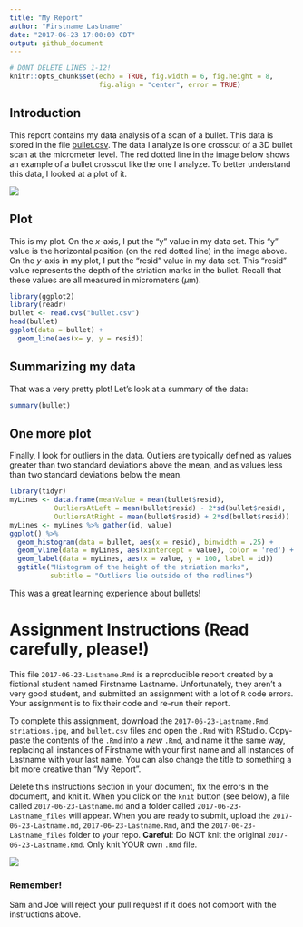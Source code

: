 ```yaml
---
title: "My Report"
author: "Firstname Lastname"
date: "2017-06-23 17:00:00 CDT"
output: github_document
---
```


```r
# DONT DELETE LINES 1-12! 
knitr::opts_chunk$set(echo = TRUE, fig.width = 6, fig.height = 8,
                      fig.align = "center", error = TRUE)
```

## Introduction

This report contains my data analysis of a scan of a bullet. This data is stored in the file [bullet.csv](./bullet.csv). The data I analyze is one crosscut of a 3D bullet scan at the micrometer level. The red dotted line in the image below shows an example of a bullet crosscut like the one I analyze. To better understand this data, I looked at a plot of it.

![](striations.jpg)


## Plot

This is my plot. On the *x*-axis, I put the "y" value in my data set. This "y" value is the horizontal position (on the red dotted line) in the image above. On the *y*-axis in my plot, I put the "resid" value in my data set. This "resid" value represents the depth of the striation marks in the bullet. Recall that these values are all measured in micrometers ($\mu$m).

<!-- In the brackets below, delete `eval = FALSE` before clicking `knit` -->
```r
library(ggplot2)
library(readr)
bullet <- read.cvs("bullet.csv")
head(bullet)
ggplot(data = bullet) + 
  geom_line(aes(x= y, y = resid))
```

## Summarizing my data

That was a very pretty plot! Let's look at a summary of the data:

```r
summary(bullet)
```

## One more plot

Finally, I look for outliers in the data. Outliers are typically defined as values greater than two standard deviations above the mean, and as values less than two standard deviations below the mean.

<!-- In the brackets below, delete `eval = FALSE` before clicking `knit` -->
```r
library(tidyr)
myLines <- data.frame(meanValue = mean(bullet$resid), 
           OutliersAtLeft = mean(bullet$resid) - 2*sd(bullet$resid),
           OutliersAtRight = mean(bullet$resid) + 2*sd(bullet$resid))
myLines <- myLines %>% gather(id, value)
ggplot() %>% 
  geom_histogram(data = bullet, aes(x = resid), binwidth = .25) + 
  geom_vline(data = myLines, aes(xintercept = value), color = 'red') +
  geom_label(data = myLines, aes(x = value, y = 100, label = id))  
  ggtitle("Histogram of the height of the striation marks", 
          subtitle = "Outliers lie outside of the redlines")
```

This was a great learning experience about bullets!


# Assignment Instructions (Read carefully, please!)

This file `2017-06-23-Lastname.Rmd` is a reproducible report created by a fictional student named Firstname Lastname. Unfortunately, they aren't a very good student, and submitted an assignment with a lot of `R` code errors. Your assignment is to fix their code and re-run their report. 

To complete this assignment, download the `2017-06-23-Lastname.Rmd`, `striations.jpg`, and `bullet.csv` files and open the `.Rmd` with RStudio. Copy-paste the contents of the `.Rmd` into a *new* `.Rmd`, and name it the same way, replacing all instances of Firstname with your first name and all instances of Lastname with your last name. You can also change the title to something a bit more creative than "My Report". 

Delete this instructions section in your document, fix the errors in the document, and knit it. When you click on the `knit` button (see below), a file called `2017-06-23-Lastname.md` and a folder called `2017-06-23-Lastname_files` will appear. When you are ready to submit, upload the `2017-06-23-Lastname.md`, `2017-06-23-Lastname.Rmd`, and the `2017-06-23-Lastname_files` folder to your repo. **Careful**: Do NOT knit the original `2017-06-23-Lastname.Rmd`. Only knit YOUR own `.Rmd` file. 

![](knit.png)

### Remember!

Sam and Joe will reject your pull request if it does not comport with the instructions above.

